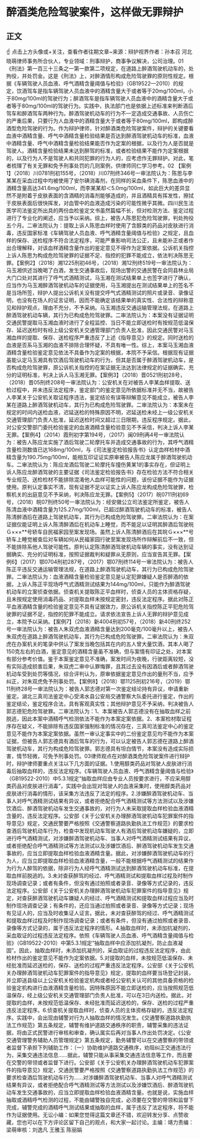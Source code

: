# 醉酒类危险驾驶案件，这样做无罪辩护
## 正文
☝ 点击上方头像或+关注，查看作者往期文章~来源：辩护视界作者：孙本召 河北晓萌律师事务所合伙人，专业领域：刑事辩护，商事争议解决，公司治理。01《刑法》第一百三十三条之一第一款第二项规定，在道路上醉酒驾驶机动车的，处拘役，并处罚金。这是《刑法》上，对醉酒情形构成危险驾驶罪的原则性规定。根据《车辆驾驶人员血液、呼气酒精含量阈值与检验》（GB19522—2010）的规定，饮酒驾车是指车辆驾驶人员血液中的酒精含量大于或者等于20mg/100ml，小于80mg/100ml的驾驶行为；醉酒驾车是指车辆驾驶人员血液中的酒精含量大于或者等于80mg/100ml的驾驶行为。实践中，执法部门也是依据上述标准来判断酒后驾车和醉酒驾车两种行为。醉酒驾驶机动车的行为不一定造成交通事故、人员伤亡的严重后果，只要行为人血液中的酒精含量大于或者等于80mg/100ml，即构成醉酒型危险驾驶的行为。作为辩护律师，针对醉酒类危险驾驶案件，辩护的关键要看血液中酒精含量、呼气中酒精含量检验结果是否达到醉酒驾驶机动车的标准，血液中酒精含量、呼气中酒精含量检验结果能否作为定案的根据，以及行为人是否就是驾驶人。酒精含量检验结果未达到醉驾的标准，或者检验结果不能作为定案根据的，以及行为人不是驾驶人和共同犯罪的行为人的，应考虑作无罪辩护。对此，笔者梳理了有关无罪和免予刑事处罚的几则案例，供律师同仁学习参考。02 【案例1】（2018）川0781刑初155号，（2018）川07刑终346号一审法院认为：陈思与李某某在采血过程中均被使用了安尔碘消毒剂，在同样的采血条件下，陈思血液中的酒精含量高达341.6mg/100ml，而李某某却＜5.0mg/100ml，如此巨大的差异显然不是附着于皮肤表面的含酒精的消毒剂能够造成的，并且酒精具有挥发性，擦拭于皮肤表面后很快挥发，对血管中的血液造成污染的可能性微乎其微。四川民生法医学司法鉴定所出具的两份血检鉴定文书虽然篇幅不长，但对检测方法、鉴定过程进行了专业化的阐述，应当予以采纳。综上，被告人陈思犯危险驾驶罪，判处拘役五个月。二审法院认为：提取上诉人陈思血样时使用了含醇类的药品对皮肤进行消毒，违反国家标准《车辆驾驶人员血液、呼气酒精含量阈值与检验》之规定，且血样的保存、送检程序不符合法定程序，可能严重影响司法公正，且未能补正或者作出合理解释，对该血样酒精含量作出的鉴定意见不得作为定案依据。公诉机关指控上诉人陈思为构成危险驾驶罪的证据不足、指控的犯罪不能成立，依法判决陈思无罪。【案例2】（2018）湘1225刑初46号，（2018）湘12刑终519号一审法院认为：马玉湘供述当晚喝了白酒，发生交通事故后，现场出警的交通民警在会同县林业局大门口处对其进行了呼气式酒精测试，马玉湘在测试结果单上也签字进行了确认，应当作为马玉湘醉酒驾驶机动车的证据使用，马玉湘提出在测试结果单上的签名不是当场所签，辩护人提出公诉机关没有提交呼气式酒精测试的照片或录音、录像证明，也没有在场人的证言证明，因而不能确定该结果单的真实性、合法性的辩称意见和辩护观点，理由不充分，不予采纳。马玉湘违反交通运输管理法规，在道路上醉酒驾驶机动车辆，其行为已构成危险驾驶罪。二审法院认为：本案没有证据证明交通民警提取马玉湘血液时进行了全程监控、当日不能立即送检时有按规范低温保存、延迟送检时有经上级公安机关交通管理部门负责人批准，因此交通民警对马玉湘血样的提取、保存、送检程序严重违反了上述《指导意见》的规定。同时送检的血液是否系马玉湘的血液不排除合理怀疑，不具有唯一性。综上，本案马玉湘血液酒精含量检验鉴定意见依法不具备作为定案的根据，本院不予采信。根据现有证据虽能认定马玉湘具有饮酒后驾驶机动车的行为，但其是否属于醉酒驾驶机动车，是否构成危险驾驶罪，原公诉机关指控的在案证据无法达到法律规定的证据确实、充分的证明标准，判决上诉人马玉湘无罪。【案例3】（2018）晋0521刑初28号，（2018）晋05刑终208号一审法院认为：公安机关在对被告人李某血样提取、送检过程中，并未违反法定程序，鉴定部门的鉴定意见所依据标准并无不当，故被告人李某关于公安机关取证程序违法，鉴定结论有误等辩解意见不能成立，被告人李某在道路上醉酒驾驶机动车，其行为已构成危险驾驶罪。二审法院认为：本案未在规定的时间内送检血液，迟延送检的特殊原因不明，迟延送检未经上一级公安机关交通管理部门负责人批准，延迟送检时间又超过三日限期，违反程序规定。据此，对公安交警部门委托检验鉴定的血液酒精含量检验意见不予采信，判决上诉人李某无罪。【案例4】（2014）霞刑初字第194号，（2017）闽09刑再4号一审法院认为：被告人陈应龙实施了酒后驾驶二轮摩托车并造成交通事故的行为，其呼气酒精含量检测数值已达168mg/100ml，与《司法鉴定检验报告书》认定血样检材中酒精含量为190.75mg/100ml，能相互印证证实原审被告人陈应龙属于醉酒驾驶机动车。二审法院认为：陈应龙酒后驾驶二轮摩托车撞伤黄某1的事实存在，但证明上诉人陈应龙醉酒驾驶的主要证据《司法鉴定检验报告书》存在检验方法不符合相关专业规范、送检检材不能排除混淆他人血样可能性的问题，该份证据不能作为证据使用。原判认定事实不清，现有证据不足以证实上诉人陈应龙构成危险驾驶罪，检察机关的出庭意见不予采纳，判决陈应龙无罪。【案例5】（2017）皖0711刑初69号，（2018）皖07刑终50号一审法院认为：经安徽公立司法鉴定所鉴定，被告人陈清血液中酒精含量为125.27mg/100ml，已超过醉酒驾驶机动车的标准，被告人陈清醉酒后在道路上驾驶机动车，其行为已构成危险驾驶罪。二审法院认为：在案证据仅能证明上诉人陈清醉酒后在机动车上睡觉，而不能足以证明其醉酒后驾驶皖Ｇ×××**号轿车自民福家园至案发现场。虽然上诉人陈清醉酒后在其皖Ｇ×××**号轿车上睡觉被查后对车辆如何从民福家园行驶至案发现场所作辩解前后不一致，但不能排除系他人驾驶可能性。原判认定陈清醉酒驾驶机动车辆的事实，没有达到证据确实、充分的证明标准，按照证据裁判和疑罪从无原则，应当宣告其无罪。【案例6】（2017）鄂0704刑初287号，（2017）鄂07刑终114号一审法院认为：被告人陈正平违反交通运输管理法规，在道路上醉酒驾驶机动车，其行为已构成危险驾驶罪。二审法院认为：血液酒精含量检验鉴定意见是认定犯罪嫌疑人是否醉酒的依据，上诉人陈正平现场呼气式酒精测试结果为144mg/100ml，只能作为醉酒驾驶机动车的立案侦查依据。侦查机关提取陈正平血样时，侦查人员的主体资格存疑，且未按规定使用消毒药品、对提取血样未按规定密封，违反法定程序。据此对陈正平血液酒精含量的检验鉴定意见不具有证据效力，原公诉机关指控陈正平犯危险驾驶罪的证据不足，指控的犯罪不能成立。请求依法宣告上诉人无罪的辩护意见成立，本院予以采纳。【案例7】（2018）新4004刑初57号，（2018）新40刑终252号一审法院认为：被告人朱双虎血液酒精含量达到200毫克/100毫升以上，被告人朱双虎在道路上醉酒驾驶机动车，其行为已构成危险驾驶罪。二审法院认为：朱双虎在办案机关的笔录中供认了案发当晚包括其在内的五人曾大量饮酒，其本人喝了150克左右的白酒，鉴定意见的酒精含量虽不准确，但与案情有印证之处，对本案有部分参考价值。鉴于本案鉴定意见不准确，案发时间为夜晚，行驶距离较短，没有实际造成损害后果，朱双虎二审中认罪悔罪，且其过去没有因酒后或者醉酒驾驶机动车受到处罚等情况，综合评判认为，原审依据鉴定意见作出的量刑不当，应予纠正，对朱双虎免予刑事处罚。【案例8】（2018）鄂1125刑初216号，（2019）鄂11刑终28号一审法院认为：被告人郭志德对第一次鉴定结论持有异议，申请重新鉴定。湖北三真司法鉴定中心受浠水县公安局交通警察大队委托进行鉴定，作出的鉴定结论，鉴定程序合法，具有客观真实性；其他辩护意见不予采纳，判决被告人郭志德犯危险驾驶罪。二审法院认为：1、本案被告人郭志德没有在抽取血样之前脱逃，因此本案中酒精呼气检测依法不能作为本案定案依据。2、本案检材取证程序存在疑义，不能排除有违反国家强制标准的情况存在，三真司法鉴定中心的鉴定意见不能作为本案定案依据。虽然一审认定事实中的二份鉴定意见均不能作为本案证据，但被告人郭志德具有酒后驾车的行为，可以认定被告人郭志德在道路上醉酒驾驶机动车，其行为构成危险驾驶罪。郭志德具有坦白情节，本案没有造成实际损害，情节轻微，可免予刑事处罚。03律师观点在对醉酒类危险驾驶案件进行辩护时，辩护律师要重点关注以下几方面的证据。1.使用醇类药品对驾驶人皮肤进行消毒后抽取血样的，违反法定程序。《车辆驾驶人员血液、呼气酒精含量阈值与检验》（GB19522-2010）中5.3.1规定“抽取血样应由专业人员按要求进行，不应采用醇类药品对皮肤进行消毒”，实践中会出现对驾驶人的血液采集时，使用醇类药品对皮肤进行消毒的情形，该采集方法违反了法定的程序。2.涉嫌醉酒驾驶机动车、当事人对呼气酒精测试结果有异议，或者拒绝配合呼气酒精测试等方法测试以及涉嫌饮酒后、醉酒驾驶机动车发生交通事故的，对行为人未采取提取血样检验血液酒精含量的，违反法定程序。公安部《关于公安机关办理醉酒驾驶机动车犯罪案件的指导意见》规定，交通民警要严格按照《交通警察道路执勤执法工作规范》的要求检查酒后驾驶机动车行为，检查中发现机动车驾驶人有酒后驾驶机动车嫌疑的，立即进行呼气酒精测试，对涉嫌醉酒驾驶机动车、当事人对呼气酒精测试结果有异议，或者拒绝配合呼气酒精测试等方法测试以及涉嫌饮酒后、醉酒驾驶机动车发生交通事故的，应当立即提取血样检验血液酒精含量。据此，对涉嫌醉酒驾驶机动车的行为人，应当立即提取血样检验血液酒精含量，一般不能根据呼气酒精测试的结果作为行为人醉驾的依据，除非行为人经呼气酒精测试达到醉酒驾驶机动车标准，在提取血样前脱逃的。3.未对查获醉驾的经过、呼气酒精测试和提取血样过程及时制作现场调查记录；或者有条件，但没有通过拍照或者录音、录像等方式记录的，违反法定程序。公安部《关于公安机关办理醉酒驾驶机动车犯罪案件的指导意见》规定，对查获醉酒驾驶机动车嫌疑人的经过、呼气酒精测试和提取血样过程应当及时制作现场调查记录；有条件的，还应当通过拍照或者录音、录像等方式记录；现场有见证人的，应当及时收集证人证言。据此，未对查获醉驾的经过、呼气酒精测试和提取血样过程及时制作现场调查记录；或者有条件，但没有通过拍照或者录音、录像等方式记录的，属于违反法定程序的情形。4.抽取血样时，未添加抗凝剂的，采血取证的过程违反法定程序。依照《车辆驾驶人员血液、呼气酒精含量阈值与检验》（GB19522-2010）中第5.3.1规定“抽取血样中应添加抗凝剂，防止血液凝固”。因此，抽取血样时，未添加抗凝剂的，采血取证的过程违反法定程序，由此检材作出的鉴定意见不能作为定案依据。5.对提取的血样，未按规范低温保存、未经批准而延迟送检的，保存、送检的过程严重违反法定程序。公安部《关于公安机关办理醉酒驾驶机动车犯罪案件的指导意见》规定，提取的血样要当场登记封装，并立即送县级以上公安机关检验鉴定机构或者经公安机关认可的其他具备资格的检验鉴定机构进行血液酒精含量检验。因特殊原因不能立即送检的，应当按照规范低温保存，经上级公安机关交通管理部门负责人批准，可以在3日内送检。据此，对提取的血样，未按规范低温保存、未经批准而延迟送检的，保存、送检的过程严重违反法定程序。6.侦查机关提取血样时，侦查人员的主体资格存疑的，违反法定程序。实践中，会出现由辅警对行为人抽取血样的情况发生。《交通警察道路执勤执法工作规范》第五条规定，辅警有维护道路交通秩序的职责，辅警采集的违法证据，将由正式民警进行审核和审查，确认属实后再对当事人作出处罚决定。《公安交通管理警务辅助人员管理规定》第五条规定，勤务辅警可以在交通警察的带领或者监督下承担下列辅助工作：（一）协助维护道路交通秩序，劝阻纠正交通违法行为，采集交通违法信息……据此，辅警只能从事采集交通违法信息等工作，而且要在交警的带领或者监督下进行。公安部《关于公安机关办理醉酒驾驶机动车犯罪案件的指导意见》规定，交通民警要严格按照《交通警察道路执勤执法工作规范》的要求检查酒后驾驶机动车行为......对涉嫌醉酒驾驶机动车、当事人对呼气酒精测试结果有异议，或者拒绝配合呼气酒精测试等方法测试以及涉嫌饮酒后、醉酒驾驶机动车发生交通事故的，应当立即提取血样检验血液酒精含量。也就是说，实施血样抽取或酒精呼气检测的过程，不能由辅警独自完成，必须要在交警的带领和监督下完成，辅警完成的酒精呼气测试结果或抽取的血样，属于违反了法定程序，将不能作为证据使用。无讼小编：如果您觉得这篇文章还不错，欢迎转发分享、点赞收藏，您也可以在下方评论区留下自己的观点，和大家一起讨论。主编：靖力责编：梁萌审核：刘逸凡 王雅玉 陈丽娟